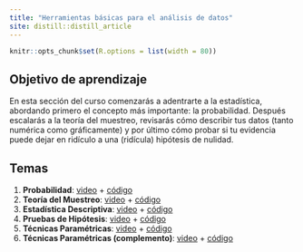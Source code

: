 ```yaml
---
title: "Herramientas básicas para el análisis de datos"
site: distill::distill_article
---
```


```r
knitr::opts_chunk$set(R.options = list(width = 80))
```

## Objetivo de aprendizaje

En esta sección del curso comenzarás a adentrarte a la estadística, abordando primero el concepto más importante: la probabilidad. Después escalarás a la teoría del muestreo, revisarás cómo describir tus datos (tanto numérica como gráficamente) y por último cómo probar si tu evidencia puede dejar en ridículo a una (ridícula) hipótesis de nulidad.

## Temas

1. **Probabilidad**: [video](https://youtu.be/OJbGK6Q_Psg) + [código](https://arturobell.github.io/Bioestadistica_R/c03_probabilidad.html)
2. **Teoría del Muestreo**: [video]() + [código](https://arturobell.github.io/Bioestadistica_R/c04_muestreo.html)
3. **Estadística Descriptiva**: [video]() + [código](https://arturobell.github.io/Bioestadistica_R/c05_descriptiva.html)
4. **Pruebas de Hipótesis**: [video](https://youtu.be/z1XswZD_f_Q) + [código](https://arturobell.github.io/Bioestadistica_R/c06_ph0.html)
5. **Técnicas Paramétricas**: [video]() + [código](https://arturobell.github.io/Bioestadistica_R/c07_param.html)
6. **Técnicas Paramétricas (complemento)**: [video](https://youtu.be/48BXaIKavBU) + [código](https://arturobell.github.io/Bioestadistica_R/c07_paramb.html)
